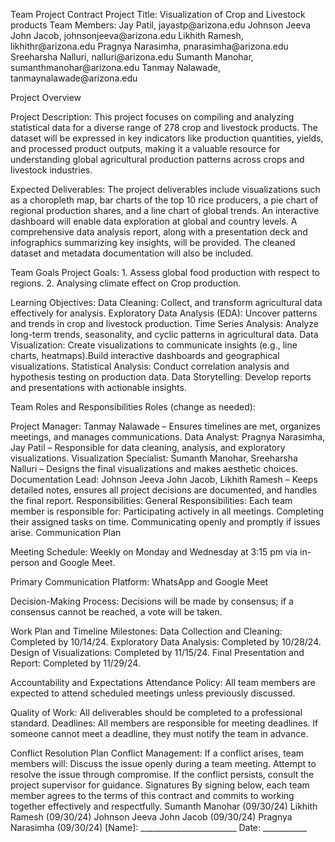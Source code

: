 Team Project Contract
Project Title: Visualization of Crop and Livestock products
Team Members:
Jay Patil, jayastp@arizona.edu
Johnson Jeeva John Jacob, johnsonjeeva@arizona.edu
Likhith Ramesh, likhithr@arizona.edu
Pragnya Narasimha, pnarasimha@arizona.edu
Sreeharsha Nalluri, nalluri@arizona.edu
Sumanth Manohar, sumanthmanohar@arizona.edu
Tanmay Nalawade, tanmaynalawade@arizona.edu

Project Overview

Project Description: This project focuses on compiling and analyzing statistical data for a diverse range of 278 crop and livestock products. The dataset will be expressed in key indicators like production quantities, yields, and processed product outputs, making it a valuable resource for understanding global agricultural production patterns across crops and livestock industries.

Expected Deliverables: The project deliverables include visualizations such as a choropleth map, bar charts of the top 10 rice producers, a pie chart of regional production shares, and a line chart of global trends. An interactive dashboard will enable data exploration at global and country levels. A comprehensive data analysis report, along with a presentation deck and infographics summarizing key insights, will be provided. The cleaned dataset and metadata documentation will also be included.

Team Goals
Project Goals: 
1. Assess global food production with respect to regions.
2. Analysing climate effect on Crop production.

Learning Objectives: 
Data Cleaning: Collect, and transform agricultural data effectively for analysis.
Exploratory Data Analysis (EDA): Uncover patterns and trends in crop and livestock production.
Time Series Analysis: Analyze long-term trends, seasonality, and cyclic patterns in agricultural data.
Data Visualization: Create visualizations to communicate insights (e.g., line charts, heatmaps).Build interactive dashboards and geographical visualizations.
Statistical Analysis: Conduct correlation analysis and hypothesis testing on production data.
Data Storytelling: Develop reports and presentations with actionable insights.

Team Roles and Responsibilities
Roles (change as needed):

Project Manager: Tanmay Nalawade – Ensures timelines are met, organizes meetings, and manages communications.
Data Analyst: Pragnya Narasimha, Jay Patil – Responsible for data cleaning, analysis, and exploratory visualizations.
Visualization Specialist: Sumanth Manohar, Sreeharsha Nalluri – Designs the final visualizations and makes aesthetic choices.
Documentation Lead: Johnson Jeeva John Jacob, Likhith Ramesh  – Keeps detailed notes, ensures all project decisions are documented, and handles the final report.
Responsibilities:
General Responsibilities: Each team member is responsible for:
Participating actively in all meetings.
Completing their assigned tasks on time.
Communicating openly and promptly if issues arise.
Communication Plan

Meeting Schedule: Weekly on Monday and Wednesday at 3:15 pm via in-person and Google Meet.

Primary Communication Platform: WhatsApp and Google Meet

Decision-Making Process: Decisions will be made by consensus; if a consensus cannot be reached, a vote will be taken.

Work Plan and Timeline
Milestones:
Data Collection and Cleaning: Completed by 10/14/24.
Exploratory Data Analysis: Completed by 10/28/24.
Design of Visualizations: Completed by 11/15/24.
Final Presentation and Report: Completed by 11/29/24.

Accountability and Expectations
Attendance Policy: All team members are expected to attend scheduled meetings unless previously discussed.

Quality of Work: All deliverables should be completed to a professional standard.
Deadlines: All members are responsible for meeting deadlines. If someone cannot meet a deadline, they must notify the team in advance.

Conflict Resolution Plan
Conflict Management: If a conflict arises, team members will:
Discuss the issue openly during a team meeting.
Attempt to resolve the issue through compromise.
If the conflict persists, consult the project supervisor for guidance.
Signatures
By signing below, each team member agrees to the terms of this contract and commits to working together effectively and respectfully.
Sumanth Manohar (09/30/24)
Likhith Ramesh (09/30/24)
Johnson Jeeva John Jacob (09/30/24)
Pragnya Narasimha  (09/30/24)
[Name]: ________________________ Date: ___________